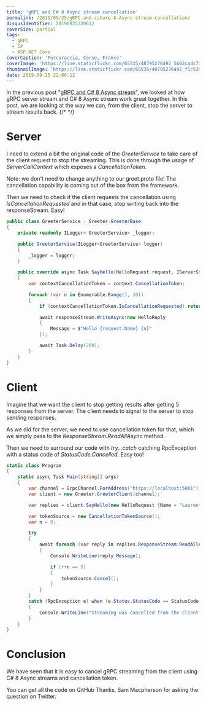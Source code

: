 ```yaml
---
title: 'gRPC and C# 8 Async stream cancellation'
permalink: /2019/09/25/gRPC-and-csharp-8-Async-stream-cancellation/
disqusIdentifier: 20190925220612
coverSize: partial
tags:
  - gRPC
  - C#
  - ASP.NET Core
coverCaption: 'Purcaraccia, Corse, France'
coverImage: 'https://live.staticflickr.com/65535/48795276492_5b02cadc71_h.jpg'
thumbnailImage: 'https://live.staticflickr.com/65535/48795276492_f1c5396f9c_q.jpg'
date: 2019-09-25 22:06:12
---
```


In the previous post "[gRPC and C# 8 Async stream](https://laurentkempe.com/2019/09/18/gRPC-and-csharp-8-Async-stream/)", we looked at how gRPC server stream and C# 8 Async stream work great together. In this post, we are looking at the way we can, from the client, stop the server to stream results back.
{/* <!-- more --> */}
# Server

I need to extend a bit the original code of the *GreeterService* to take care of the client request to stop the streaming. This is done through the usage of *ServerCallContext* which exposes a *CancellationToken*.

<Alert mode="info">
Note: we don't need to change anything to our greet.proto file! The cancellation capability is coming out of the box from the framework.
</Alert>

Then we need to check if the client requests the cancellation using *IsCancellationRequested* and in that case, stop writing back into the responseStream. Easy!

```csharp {data-file=GreeterService.cs}
public class GreeterService : Greeter.GreeterBase
{
    private readonly ILogger< GreeterService> _logger;

    public GreeterService(ILogger<GreeterService> logger)
    {
        _logger = logger;
    }

    public override async Task SayHello(HelloRequest request, IServerStreamWriter<HelloReply> responseStream, ServerCallContext context)
    {
        var contextCancellationToken = context.CancellationToken;

        foreach (var n in Enumerable.Range(1, 10))
        {
            if (contextCancellationToken.IsCancellationRequested) return;

            await responseStream.WriteAsync(new HelloReply
            {
                Message = $"Hello {request.Name} {n}"
            });

            await Task.Delay(200);
        }
    }
}
```

# Client

Imagine that we want the client to stop getting results after getting 5 responses from the server. The client needs to signal to the server to stop sending responses.

As we did for the server, we need to use cancellation token for that, which we simply pass to the *ResponseStream.ReadAllAsync* method.

Then we need to surround our code with *try...catch* catching RpcException with a status code of *StatusCode.Cancelled*. Easy too!

```csharp {data-file=Program.cs}
static class Program
{
    static async Task Main(string[] args)
    {
        var channel = GrpcChannel.ForAddress("https://localhost:5001");
        var client = new Greeter.GreeterClient(channel);

        var replies = client.SayHello(new HelloRequest {Name = "Laurent"});

        var tokenSource = new CancellationTokenSource();
        var n = 0;

        try
        {
            await foreach (var reply in replies.ResponseStream.ReadAllAsync(tokenSource.Token))
            {
                Console.WriteLine(reply.Message);

                if (++n == 5)
                {
                    tokenSource.Cancel();
                }
            }
        }
        catch (RpcException e) when (e.Status.StatusCode == StatusCode.Cancelled)
        {
            Console.WriteLine("Streaming was cancelled from the client!");
        }
    }
}
```

# Conclusion

We have seen that it is easy to cancel gRPC streaming from the client using C# 8 Async streams and cancellation token.

You can get all the code on GitHub
<GitHubCard user="laurentkempe" repo="grpcAsyncStreamCancellation" />
Thanks, Sam Macpherson for asking the question on Twitter.

<Tweet id="https://twitter.com/ichpuchtli/status/1174567298226503680" />

